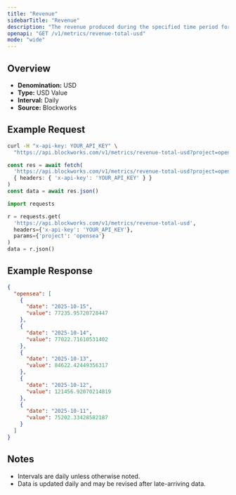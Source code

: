 ```yaml
---
title: "Revenue"
sidebarTitle: "Revenue"
description: "The revenue produced during the specified time period for given project."
openapi: "GET /v1/metrics/revenue-total-usd"
mode: "wide"
---
```


## Overview

- **Denomination:** USD
- **Type:** USD Value
- **Interval:** Daily
- **Source:** Blockworks

## Example Request

<CodeGroup>

```bash cURL
curl -H "x-api-key: YOUR_API_KEY" \
  "https://api.blockworks.com/v1/metrics/revenue-total-usd?project=opensea"
```

```typescript TypeScript
const res = await fetch(
  'https://api.blockworks.com/v1/metrics/revenue-total-usd?project=opensea',
  { headers: { 'x-api-key': 'YOUR_API_KEY' } }
)
const data = await res.json()
```

```python Python
import requests

r = requests.get(
  'https://api.blockworks.com/v1/metrics/revenue-total-usd',
  headers={'x-api-key': 'YOUR_API_KEY'},
  params={'project': 'opensea'}
)
data = r.json()
```

</CodeGroup>

## Example Response

```json
{
  "opensea": [
    {
      "date": "2025-10-15",
      "value": 77235.95720728447
    },
    {
      "date": "2025-10-14",
      "value": 77022.71610531402
    },
    {
      "date": "2025-10-13",
      "value": 84622.42449356317
    },
    {
      "date": "2025-10-12",
      "value": 121456.92070214819
    },
    {
      "date": "2025-10-11",
      "value": 75202.33428582187
    }
  ]
}
```

## Notes
- Intervals are daily unless otherwise noted.
- Data is updated daily and may be revised after late-arriving data.